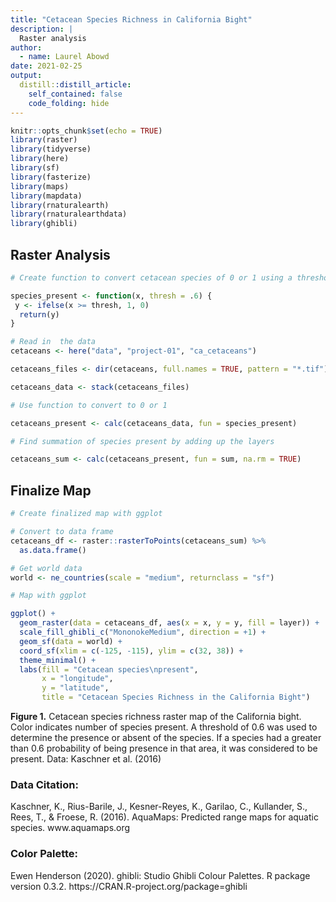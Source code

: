 ```yaml
---
title: "Cetacean Species Richness in California Bight"
description: |
  Raster analysis
author:
  - name: Laurel Abowd
date: 2021-02-25
output:
  distill::distill_article:
    self_contained: false
    code_folding: hide
---
```


```r
knitr::opts_chunk$set(echo = TRUE)
library(raster)
library(tidyverse)
library(here)
library(sf)
library(fasterize)
library(maps)
library(mapdata)
library(rnaturalearth)
library(rnaturalearthdata)
library(ghibli)
```

## **Raster Analysis**

```r
# Create function to convert cetacean species of 0 or 1 using a threshold of 0.6 for prescence 

species_present <- function(x, thresh = .6) {
 y <- ifelse(x >= thresh, 1, 0)
  return(y)
}

# Read in  the data
cetaceans <- here("data", "project-01", "ca_cetaceans")

cetaceans_files <- dir(cetaceans, full.names = TRUE, pattern = "*.tif")

cetaceans_data <- stack(cetaceans_files) 

# Use function to convert to 0 or 1

cetaceans_present <- calc(cetaceans_data, fun = species_present)

# Find summation of species present by adding up the layers

cetaceans_sum <- calc(cetaceans_present, fun = sum, na.rm = TRUE)

```

## **Finalize Map**

```r
# Create finalized map with ggplot

# Convert to data frame
cetaceans_df <- raster::rasterToPoints(cetaceans_sum) %>%
  as.data.frame()

# Get world data
world <- ne_countries(scale = "medium", returnclass = "sf")

# Map with ggplot

ggplot() +
  geom_raster(data = cetaceans_df, aes(x = x, y = y, fill = layer)) +
  scale_fill_ghibli_c("MononokeMedium", direction = +1) +
  geom_sf(data = world) +
  coord_sf(xlim = c(-125, -115), ylim = c(32, 38)) +
  theme_minimal() +
  labs(fill = "Cetacean species\npresent", 
       x = "longitude",
       y = "latitude",
       title = "Cetacean Species Richness in the California Bight")


```

**Figure 1.** Cetacean species richness raster map of the California bight. Color indicates number of species present. A threshold of 0.6 was used to determine the presence or absent of the species. If a species had a greater than 0.6 probability of being presence in that area, it was considered to be present. Data: Kaschner et al. (2016)



### **Data Citation:**   
Kaschner, K., Rius-Barile, J., Kesner-Reyes, K., Garilao, C., Kullander, S., Rees, T., & Froese, R. (2016). AquaMaps: Predicted range maps for aquatic species. www.aquamaps.org

### **Color Palette:**  
Ewen Henderson (2020). ghibli: Studio Ghibli Colour Palettes. R package version 0.3.2.
https://CRAN.R-project.org/package=ghibli 

